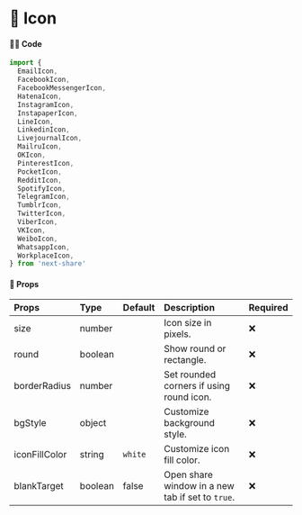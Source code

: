 # 🎀 Icon

#### 👨‍💻 Code

```js copy
import {
  EmailIcon,
  FacebookIcon,
  FacebookMessengerIcon,
  HatenaIcon,
  InstagramIcon,
  InstapaperIcon,
  LineIcon,
  LinkedinIcon,
  LivejournalIcon,
  MailruIcon,
  OKIcon,
  PinterestIcon,
  PocketIcon,
  RedditIcon,
  SpotifyIcon,
  TelegramIcon,
  TumblrIcon,
  TwitterIcon,
  ViberIcon,
  VKIcon,
  WeiboIcon,
  WhatsappIcon,
  WorkplaceIcon,
} from 'next-share'
```

#### 📖 Props

| Props | Type | Default | Description | Required |
| :--- | :--- | :--- | :--- | :--- |
| size | number |  | Icon size in pixels. | ❌ |
| round | boolean |  | Show round or rectangle. | ❌ |
| borderRadius | number |  | Set rounded corners if using round icon. | ❌ |
| bgStyle | object |  | Customize background style. | ❌ |
| iconFillColor | string | <code>white</code> | Customize icon fill color. | ❌ |
| blankTarget | boolean | false | Open share window in a new tab if set to `true`. | ❌ |
